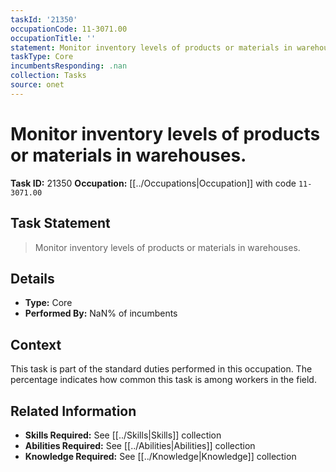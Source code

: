 ```yaml
---
taskId: '21350'
occupationCode: 11-3071.00
occupationTitle: ''
statement: Monitor inventory levels of products or materials in warehouses.
taskType: Core
incumbentsResponding: .nan
collection: Tasks
source: onet
---
```

# Monitor inventory levels of products or materials in warehouses.

**Task ID:** 21350
**Occupation:** [[../Occupations|Occupation]] with code `11-3071.00`

## Task Statement

> Monitor inventory levels of products or materials in warehouses.

## Details

- **Type:** Core
- **Performed By:** NaN% of incumbents

## Context

This task is part of the standard duties performed in this occupation. The percentage indicates how common this task is among workers in the field.

## Related Information

- **Skills Required:** See [[../Skills|Skills]] collection
- **Abilities Required:** See [[../Abilities|Abilities]] collection
- **Knowledge Required:** See [[../Knowledge|Knowledge]] collection
